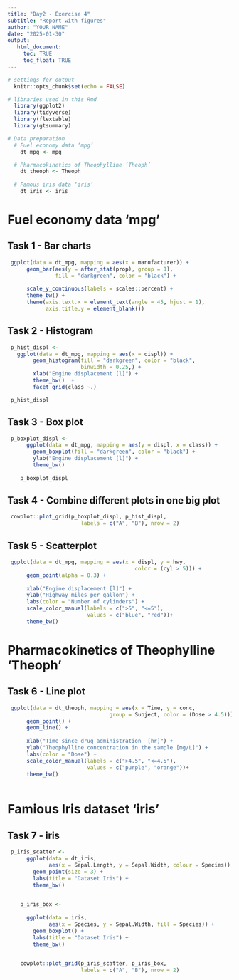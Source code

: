```yaml
---
title: "Day2 - Exercise 4"
subtitle: "Report with figures"
author: "YOUR NAME"
date: "2025-01-30"
output: 
   html_document:
     toc: TRUE
     toc_float: TRUE
---
```


```r
# settings for output
  knitr::opts_chunk$set(echo = FALSE)

# libraries used in this Rmd
  library(ggplot2)
  library(tidyverse)
  library(flextable)
  library(gtsummary)
```

```r
# Data preparation
  # Fuel economy data ‘mpg’
    dt_mpg <- mpg

  # Pharmacokinetics of Theophylline ‘Theoph’
    dt_theoph <- Theoph
    
  # Famous iris data ‘iris’
    dt_iris <- iris
```


# Fuel economy data ‘mpg’
## Task 1 - Bar charts

```r
 ggplot(data = dt_mpg, mapping = aes(x = manufacturer)) +
      geom_bar(aes(y = after_stat(prop), group = 1),
               fill = "darkgreen", color = "black") +
      
      scale_y_continuous(labels = scales::percent) +
      theme_bw() +
      theme(axis.text.x = element_text(angle = 45, hjust = 1),
            axis.title.y = element_blank()) 
```

##  Task 2 - Histogram
```r
 p_hist_displ <-
   ggplot(data = dt_mpg, mapping = aes(x = displ)) +
        geom_histogram(fill = "darkgreen", color = "black",
                       binwidth = 0.25,) +
        xlab("Engine displacement [l]") +
        theme_bw()  + 
        facet_grid(class ~.)

 p_hist_displ
```

## Task 3 - Box plot

```r
 p_boxplot_displ <-
      ggplot(data = dt_mpg, mapping = aes(y = displ, x = class)) +
        geom_boxplot(fill = "darkgreen", color = "black") +
        ylab("Engine displacement [l]") +
        theme_bw() 
    
    p_boxplot_displ  
```

## Task 4 - Combine different plots in one big plot

```r

 cowplot::plot_grid(p_boxplot_displ, p_hist_displ, 
                       labels = c("A", "B"), nrow = 2)
```

## Task 5 - Scatterplot

```r
 ggplot(data = dt_mpg, mapping = aes(x = displ, y = hwy, 
                                        color = (cyl > 5))) +
      geom_point(alpha = 0.3) +
      
      xlab("Engine displacement [l]") +
      ylab("Highway miles per gallon") +
      labs(color = "Number of cylinders") +
      scale_color_manual(labels = c(">5", "<=5"),
                         values = c("blue", "red"))+
      theme_bw() 
```


# Pharmacokinetics of Theophylline 'Theoph'
## Task 6 - Line plot

```r
 ggplot(data = dt_theoph, mapping = aes(x = Time, y = conc,
                                group = Subject, color = (Dose > 4.5))) +
      geom_point() +
      geom_line() +
      
      xlab("Time since drug administration  [hr]") +
      ylab("Theophylline concentration in the sample [mg/L]") +
      labs(color = "Dose") +
      scale_color_manual(labels = c(">4.5", "<=4.5"),
                         values = c("purple", "orange"))+
      theme_bw() 
    
```

# Famious Iris dataset 'iris'
##  Task 7 - iris
```r
 p_iris_scatter <- 
      ggplot(data = dt_iris, 
             aes(x = Sepal.Length, y = Sepal.Width, colour = Species)) +
        geom_point(size = 3) +
        labs(title = "Dataset Iris") +
        theme_bw()
    

    p_iris_box <-
      
      ggplot(data = iris, 
             aes(x = Species, y = Sepal.Width, fill = Species)) +
        geom_boxplot() +
        labs(title = "Dataset Iris") +
        theme_bw()
    

    cowplot::plot_grid(p_iris_scatter, p_iris_box, 
                       labels = c("A", "B"), nrow = 2)
```

